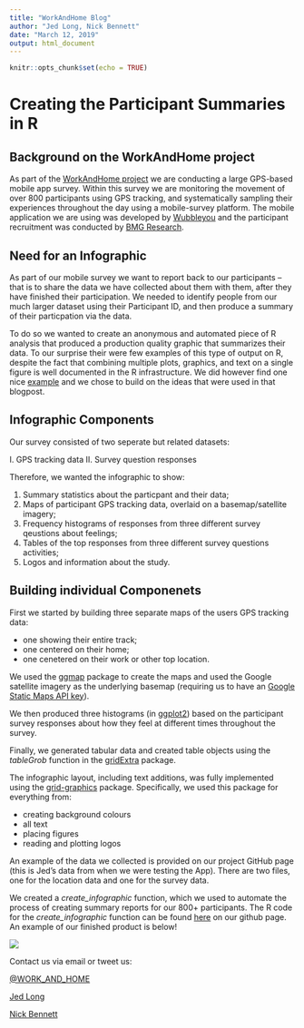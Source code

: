```yaml
---
title: "WorkAndHome Blog"
author: "Jed Long, Nick Bennett"
date: "March 12, 2019"
output: html_document
---
```


```r
knitr::opts_chunk$set(echo = TRUE)
```

# Creating the Participant Summaries in R

## Background on the WorkAndHome project

As part of the [WorkAndHome project](http://workandhome.ac.uk/) we are conducting a large GPS-based mobile app survey. Within this survey we are monitoring the movement of over 800 participants using GPS tracking, and systematically sampling their experiences throughout the day using a mobile-survey platform. The mobile application we are using was developed by [Wubbleyou](https://www.wubbleyou.co.uk/) and the participant recruitment was conducted by [BMG Research](https://www.bmgresearch.co.uk/).

## Need for an Infographic

As part of our mobile survey we want to report back to our participants --  that is to share the data we have collected about them with them, after they have finished their participation. We needed to identify people from our much larger dataset using their Participant ID, and then produce a summary of their particpation via the data.

To do so we wanted to create an anonymous and automated piece of R analysis that produced a production quality graphic that summarizes their data. To our surprise their were few examples of this type of output on R, despite the fact that combining multiple plots, graphics, and text on a single figure is well documented in the R infrastructure. We did however find one nice [example](https://www.r-bloggers.com/r-how-to-layout-and-design-an-infographic/) and we chose to build on the ideas that were used in that blogpost.


## Infographic Components

Our survey consisted of two seperate but related datasets:

I. GPS tracking data
II. Survey question responses

Therefore, we wanted the infographic to show:

1. Summary statistics about the particpant and their data;
2. Maps of participant GPS tracking data, overlaid on a basemap/satellite imagery;
3. Frequency histograms of responses from three different survey qeustions about feelings;
4. Tables of the top responses from three different survey questions activities; 
5. Logos and information about the study.


## Building individual Componenets 

First we started by building three separate maps of the users GPS tracking data:

- one showing their entire track;
- one centered on their home;
- one cenetered on their work or other top location.

We used the [ggmap](https://cran.r-project.org/web/packages/ggmap/) package to create the maps and used the Google satellite imagery as the underlying basemap (requiring us to have an [Google Static Maps API key](https://developers.google.com/maps/documentation/maps-static/intro )).

We then produced three histograms (in [ggplot2](https://cran.r-project.org/web/packages/ggplot2)) based on the participant survey responses about how they feel at different times throughout the survey.

Finally, we generated tabular data and created table objects using the *tableGrob* function in the [gridExtra](https://cran.r-project.org/web/packages/gridExtra) package. 

The infographic layout, including text additions, was fully implemented using the [grid-graphics](https://stat.ethz.ch/R-manual/R-devel/library/grid/html/grid-package.html) package. Specifically, we used this package for everything from:

- creating background colours
- all text
- placing figures
- reading and plotting logos

An example of the data we collected is provided on our project GitHub page (this is Jed's data from when we were testing the App). There are two files, one for the location data and one for the survey data. 

We created a *create_infographic* function, which we used to automate the process of creating summary reports for our 800+ participants. The R code for the *create_infographic* function can be found [here](https://github.com/jedalong/WorkAndHome_Git/blob/master/Infographic/R/create_infographic.R) on our github page. An example of our finished product is below!

![](D:/WorkAndHome/WorkAndHome_Git/Infographic/Infographic_test.png)
    

Contact us via email or tweet us:

[\@WORK_AND_HOME](https://twitter.com/WORK_AND_HOME)

[Jed Long](jed.long@uwo.ca)

[Nick Bennett](N.Bennett@soton.ac.uk)


